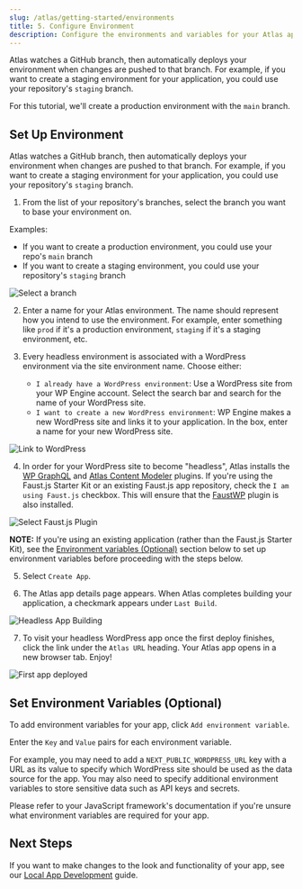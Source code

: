 ```yaml
---
slug: /atlas/getting-started/environments
title: 5. Configure Environment
description: Configure the environments and variables for your Atlas application.
---
```


Atlas watches a GitHub branch, then automatically deploys your environment when changes are pushed to that branch. For example, if you want to create a staging environment for your application, you could use your repository's `staging` branch.

For this tutorial, we'll create a production environment with the `main` branch.

## Set Up Environment

Atlas watches a GitHub branch, then automatically deploys your environment when changes are pushed to that branch. For example, if you want to create a staging environment for your application, you could use your repository's `staging` branch.

1. From the list of your repository's branches, select the branch you want to base your environment on.

Examples:

- If you want to create a production environment, you could use your repo's `main` branch
- If you want to create a staging environment, you could use your repository's `staging` branch

![Select a branch](./assets/img/select-branch.png)

2. Enter a name for your Atlas environment. The name should represent how you intend to use the environment. For example, enter something like `prod` if it's a production environment, `staging` if it's a staging environment, etc.

3. Every headless environment is associated with a WordPress environment via the site environment name. Choose either:

   - `I already have a WordPress environment`: Use a WordPress site from your WP Engine account. Select the search bar and search for the name of your WordPress site.
   - `I want to create a new WordPress environment`: WP Engine makes a new WordPress site and links it to your application. In the box, enter a name for your new WordPress site.

![Link to WordPress](./assets/img/link-to-wordpress.png)

4. In order for your WordPress site to become "headless", Atlas installs the [WP GraphQL](https://wordpress.org/plugins/wp-graphql/) and [Atlas Content Modeler](https://wordpress.org/plugins/atlas-content-modeler/) plugins.
   If you're using the Faust.js Starter Kit or an existing Faust.js app repository, check the `I am using Faust.js` checkbox. This will ensure that the [FaustWP](https://wordpress.org/plugins/faustwp/) plugin is also installed.

![Select Faust.js Plugin](./assets/img/faustjs.png)

**NOTE:** If you're using an existing application (rather than the Faust.js Starter Kit), see the [Environment variables (Optional)](#environment-variables--optional-) section below to set up environment variables before proceeding with the steps below.

5. Select `Create App`.

6. The Atlas app details page appears. When Atlas completes building your application, a checkmark appears under `Last Build`.

![Headless App Building](./assets/img/portal-app-building.png)

7. To visit your headless WordPress app once the first deploy finishes, click the link under the `Atlas URL` heading. Your Atlas app opens in a new browser tab. Enjoy!

![First app deployed](./assets/img/first-app-deployed.png)

## Set Environment Variables (Optional)

To add environment variables for your app, click `Add environment variable`.

Enter the `Key` and `Value` pairs for each environment variable.

For example, you may need to add a `NEXT_PUBLIC_WORDPRESS_URL` key with a URL as its value to specify which WordPress site should be used as the data source for the app. You may also need to specify additional environment variables to store sensitive data such as API keys and secrets.

Please refer to your JavaScript framework's documentation if you're unsure what environment variables are required for your app.

## Next Steps

If you want to make changes to the look and functionality of your app, see our [Local App Development](../local-app-development/overview) guide.
